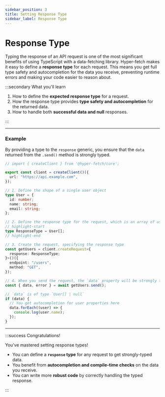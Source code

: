 ```yaml
---
sidebar_position: 3
title: Setting Response Type
sidebar_label: Response Type
---
```


# Response Type

Typing the response of an API request is one of the most significant benefits of using TypeScript with a data-fetching
library. Hyper-fetch makes it easy to define a **response type** for each request. This means you get full type safety
and autocompletion for the data you receive, preventing runtime errors and making your code easier to reason about.

:::secondary What you'll learn

1.  How to define the **expected response type** for a request.
2.  How the response type provides **type safety and autocompletion** for the returned data.
3.  How to handle both **successful data and null** responses.

:::

---

### Example

By providing a type to the `response` generic, you ensure that the `data` returned from the `.send()` method is strongly
typed.

```ts
// import { createClient } from '@hyper-fetch/core';

export const client = createClient()({
  url: "https://api.example.com",
});

// 1. Define the shape of a single user object
type User = {
  id: number;
  name: string;
  email: string;
};

// 2. Define the response type for the request, which is an array of users
// highlight-start
type ResponseType = User[];
// highlight-end

// 3. Create the request, specifying the response type
const getUsers = client.createRequest<{
  response: ResponseType;
}>()({
  endpoint: "/users",
  method: "GET",
});

// 4. When you send the request, the `data` property will be strongly typed
const { data, error } = await getUsers.send();

// `data` is of type `User[] | null`
if (data) {
  // You get autocompletion for user properties here
  data.forEach((user) => {
    console.log(user.name);
  });
}
```

---

:::success Congratulations!

You've mastered setting response types!

- You can define a **`response` type** for any request to get strongly-typed data.
- You benefit from **autocompletion and compile-time checks** on the data you receive.
- You can write more **robust code** by correctly handling the typed response.

:::
